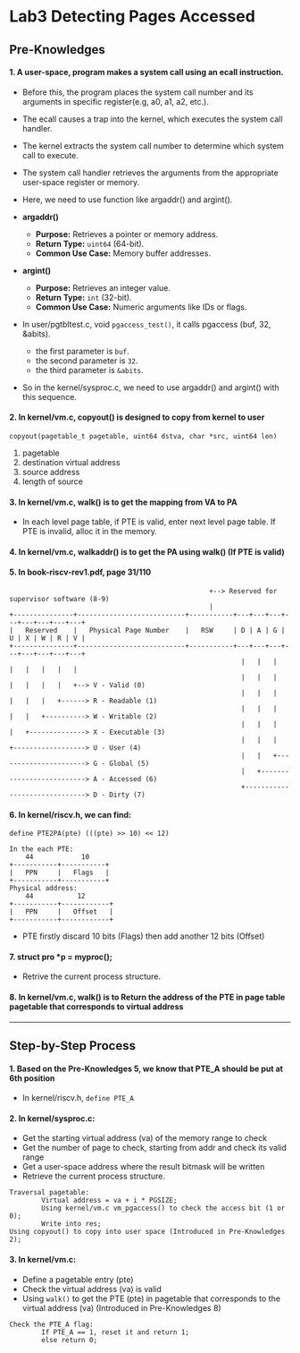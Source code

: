 # Lab3 Detecting Pages Accessed
## Pre-Knowledges

#### 1.  A user-space, program makes a system call using an ecall instruction.
- Before this, the program places the system call number and its arguments in specific register(e.g, a0, a1, a2, etc.).

- The ecall causes a trap into the kernel, which executes the system call handler.
- The kernel extracts the system call number to determine which system call to execute.

- The system call handler retrieves the arguments from the appropriate user-space register or memory.
- Here, we need to use function like argaddr() and argint().
        
- **argaddr()**
  - **Purpose:** Retrieves a pointer or memory address.
  - **Return Type:** `uint64` (64-bit).
  - **Common Use Case:** Memory buffer addresses.

- **argint()**
  - **Purpose:** Retrieves an integer value.
  - **Return Type:** `int` (32-bit).
  - **Common Use Case:** Numeric arguments like IDs or flags.

- In user/pgtbltest.c, void `pgaccess_test()`, it calls pgaccess (buf, 32, &abits).
  - the first parameter is `buf`.
  - the second parameter is `32`.
  - the third parameter is `&abits`.
- So in the kernel/sysproc.c, we need to use argaddr() and argint() with this sequence.

#### 2. In kernel/vm.c, copyout() is designed to copy from kernel to user
`copyout(pagetable_t pagetable, uint64 dstva, char *src, uint64 len)`
1. pagetable
2. destination virtual address
3. source address
4. length of source

#### 3. In kernel/vm.c, walk() is to get the mapping from VA to PA
- In each level page table, if PTE is valid, enter next level page table. If PTE is invalid, alloc it in the memory.

#### 4. In kernel/vm.c, walkaddr() is to get the PA using walk() (If PTE is valid)
    
#### 5. In book-riscv-rev1.pdf, page 31/110
```Text Box
                                                  +--> Reserved for supervisor software (8-9)
                                                  |
+---------------+---------------------------+-----------+---+---+---+---+---+---+---+---+
|   Reserved    |   Physical Page Number    |   RSW     | D | A | G | U | X | W | R | V |
+---------------+---------------------------+-----------+---+---+---+---+---+---+---+---+
                                                          |   |   |   |   |   |   |   |
                                                          |   |   |   |   |   |   |   +--> V - Valid (0)
                                                          |   |   |   |   |   |   +------> R - Readable (1)
                                                          |   |   |   |   |   +----------> W - Writable (2)
                                                          |   |   |   |   +--------------> X - Executable (3)
                                                          |   |   |   +------------------> U - User (4)
                                                          |   |   +----------------------> G - Global (5)
                                                          |   +--------------------------> A - Accessed (6)
                                                          +------------------------------> D - Dirty (7)
```
    
#### 6. In kernel/riscv.h, we can find:
`define PTE2PA(pte) (((pte) >> 10) << 12)`
```Text Box
In the each PTE:
    44            10
+-----------+-----------+
|   PPN     |   Flags   |
+-----------+-----------+
Physical address:
    44           12
+-----------+------------+
|   PPN     |   Offset   |
+-----------+------------+
```
- PTE firstly discard 10 bits (Flags) then add another 12 bits (Offset)
    
#### 7. struct pro *p = myproc();
- Retrive the current process structure.

#### 8. In kernel/vm.c, walk() is to Return the address of the PTE in page table pagetable that corresponds to virtual address

---

## Step-by-Step Process

#### 1. Based on the Pre-Knowledges 5, we know that PTE_A should be put at 6th position
- In kernel/riscv.h, `define PTE_A`

#### 2. In kernel/sysproc.c:
- Get the starting virtual address (va) of the memory range to check
- Get the number of page to check, starting from addr and check its valid range
- Get a user-space address where the result bitmask will be written 
- Retrieve the current process structure.
```Pseudocode
Traversal pagetable:
        Virtual address = va + i * PGSIZE;
        Using kernel/vm.c vm_pgaccess() to check the access bit (1 or 0);
        Write into res;
Using copyout() to copy into user space (Introduced in Pre-Knowledges 2);
```
    
#### 3. In kernel/vm.c:
- Define a pagetable entry (pte)
- Check the virtual address (va) is valid
- Using `walk()` to get the PTE (pte) in pagetable that corresponds to the virtual address (va) (Introduced in Pre-Knowledges 8)
```Pseudocode
Check the PTE_A flag:
        If PTE_A == 1, reset it and return 1;
        else return 0;
```
